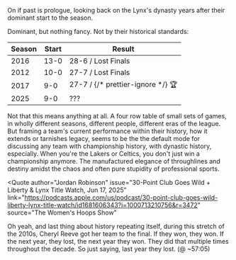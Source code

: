 
On if past is prologue, looking back on the Lynx's dynasty years after their
dominant start to the season.

Dominant, but nothing fancy. Not by their historical standards:

<table class="mx-auto">
  <thead>
    <tr>
      <th class="px-6 py-2 text-center" scope="col">
        Season
      </th>
      <th class="px-6 py-2 text-center" scope="col">
        Start
      </th>
      <th class="px-6 py-2 text-center" scope="col">
        Result
      </th>
    </tr>
  </thead>
  <tbody>
    <tr class="border-t-2 border-rose-950">
      <td class="px-6 py-2 text-center">2016</td>
      <td class="px-6 py-2 text-center">13-0</td>
      <td class="px-6 py-2 text-center">28-6 / Lost Finals</td>
    </tr>
    <tr class="border-t-2 border-rose-950">
      <td class="px-6 py-2 text-center">2012</td>
      <td class="px-6 py-2 text-center">10-0</td>
      <td class="px-6 py-2 text-center">27-7 / Lost Finals</td>
    </tr>
    <tr class="border-t-2 border-rose-950">
      <td class="px-6 py-2 text-center">2017</td>
      <td class="px-6 py-2 text-center">9-0</td>
      <td class="px-6 py-2 text-center">
        27-7 / {/* prettier-ignore */}
        <span class="font-emoji" aria-label="Won Finals">&#127942;</span>
      </td>
    </tr>
    <tr class="border-t-2 border-rose-950">
      <td class="px-6 py-2 text-center">2025</td>
      <td class="px-6 py-2 text-center">9-0</td>
      <td class="px-6 py-2 text-center">???</td>
    </tr>
  </tbody>
</table>

Not that this means anything at all. A four row table of small sets of games, in
wholly different seasons, different people, different eras of the league. But
framing a team's current performance within their history, how it extends or
tarnishes legacy, seems to be the the default mode for discussing any team with
championship history, with dynastic history, especially. When you're the Lakers
or Celtics, you don't just win a championship anymore. The manufactured elegance
of throughlines and destiny amidst the chaos and often pure stupidity of
professional sports.

<Quote
  author="Jordan Robinson"
  issue="30-Point Club Goes Wild + Liberty & Lynx Title Watch, Jun 17, 2025"
  link="https://podcasts.apple.com/us/podcast/30-point-club-goes-wild-liberty-lynx-title-watch/id1681606343?i=1000713210756&r=3472"
  source="The Women's Hoops Show"
>
  Oh yeah, and last thing about history repeating itself, during this stretch of
  the 2010s, Cheryl Reeve got her team to the final. If they won, they won. If
  the next year, they lost, the next year they won. They did that multiple times
  throughout the decade. So just saying, last year they lost.
  <Timestamp>(@ ~57:05)</Timestamp>
</Quote>
